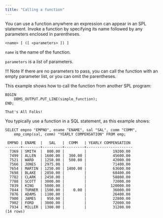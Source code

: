 ```yaml
---
title: "Calling a function"
---
```


<div id="calling_a_function" class="registered_link"></div>

You can use a function anywhere an expression can appear in an SPL statement. Invoke a function by specifying its name followed by any parameters enclosed in parentheses.

```text
<name> [ ([ <parameters> ]) ]
```

`name` is the name of the function. 

`parameters` is a list of parameters.

!!! Note
    If there are no parameters to pass, you can call the function with an empty parameter list, or you can omit the parentheses.

This example shows how to call the function from another SPL program:

```text
BEGIN
    DBMS_OUTPUT.PUT_LINE(simple_function);
END;

That's All Folks!
```

You typically use a function in a SQL statement, as this example shows:

```text
SELECT empno "EMPNO", ename "ENAME", sal "SAL", comm "COMM",
    emp_comp(sal, comm) "YEARLY COMPENSATION" FROM emp;

 EMPNO | ENAME  |   SAL   |  COMM   | YEARLY COMPENSATION
-------+--------+---------+---------+---------------------
  7369 | SMITH  |  800.00 |         |            19200.00
  7499 | ALLEN  | 1600.00 |  300.00 |            45600.00
  7521 | WARD   | 1250.00 |  500.00 |            42000.00
  7566 | JONES  | 2975.00 |         |            71400.00
  7654 | MARTIN | 1250.00 | 1400.00 |            63600.00
  7698 | BLAKE  | 2850.00 |         |            68400.00
  7782 | CLARK  | 2450.00 |         |            58800.00
  7788 | SCOTT  | 3000.00 |         |            72000.00
  7839 | KING   | 5000.00 |         |           120000.00
  7844 | TURNER | 1500.00 |    0.00 |            36000.00
  7876 | ADAMS  | 1100.00 |         |            26400.00
  7900 | JAMES  |  950.00 |         |            22800.00
  7902 | FORD   | 3000.00 |         |            72000.00
  7934 | MILLER | 1300.00 |         |            31200.00
(14 rows)
```
